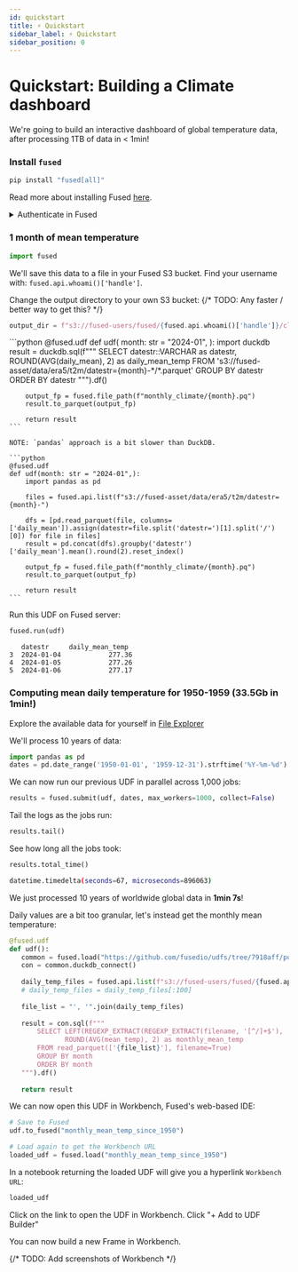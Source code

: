 ```yaml
---
id: quickstart
title: ⚡ Quickstart
sidebar_label: ⚡ Quickstart
sidebar_position: 0
---
```


# Quickstart: Building a Climate dashboard

We're going to build an interactive dashboard of global temperature data, after processing 1TB of data in < 1min!

### Install `fused`

```python
pip install "fused[all]"
```

Read more about installing Fused [here](/python-sdk/#python-install).

<details>
<summary>Authenticate in Fused</summary>

In a notebook:

```python
from fused.api import NotebookCredentials

credentials = NotebookCredentials()
print(credentials.url)
```

Follow the link to authenticate.

Read more about [authenticating in Fused](/python-sdk/authentication/).

</details>

### 1 month of mean temperature

```python
import fused
```

We'll save this data to a file in your Fused S3 bucket. Find your username with: `fused.api.whoami()['handle']`. 

Change the output directory to your own S3 bucket:
{/* TODO: Any faster / better way to get this? */}

```python
output_dir = f"s3://fused-users/fused/{fused.api.whoami()['handle']}/climate_data_monthly_means/"
```


<Tabs className="unique-tabs">
  <TabItem value="DuckDB">
    ```python
    @fused.udf
    def udf(
        month: str = "2024-01",
    ):
        import duckdb
        result = duckdb.sql(f"""
          SELECT 
              datestr::VARCHAR as datestr,
              ROUND(AVG(daily_mean), 2) as daily_mean_temp
          FROM 's3://fused-asset/data/era5/t2m/datestr={month}-*/*.parquet'
          GROUP BY datestr
          ORDER BY datestr
        """).df()

        output_fp = fused.file_path(f"monthly_climate/{month}.pq")
        result.to_parquet(output_fp)
        
        return result
    ```
  </TabItem>
  <TabItem value="Pandas">

    NOTE: `pandas` approach is a bit slower than DuckDB.

    ```python
    @fused.udf
    def udf(month: str = "2024-01",):
        import pandas as pd

        files = fused.api.list(f"s3://fused-asset/data/era5/t2m/datestr={month}-")

        dfs = [pd.read_parquet(file, columns=['daily_mean']).assign(datestr=file.split('datestr=')[1].split('/')[0]) for file in files]
        result = pd.concat(dfs).groupby('datestr')['daily_mean'].mean().round(2).reset_index()

        output_fp = fused.file_path(f"monthly_climate/{month}.pq")
        result.to_parquet(output_fp)
        
        return result
    ```

  </TabItem>
</Tabs>

Run this UDF on Fused server:

```python
fused.run(udf)
```

```
   datestr     daily_mean_temp
3  2024-01-04            277.36
4  2024-01-05            277.26
5  2024-01-06            277.17
```

### Computing mean daily temperature for 1950-1959 (33.5Gb in 1min!)

Explore the available data for yourself in [File Explorer](https://www.fused.io/workbench/files?path=s3%3A%2F%2Ffused-asset%2Fdata%2Fera5%2Ft2m_daily_mean_v31%2F)

We'll process 10 years of data:

```python
import pandas as pd
dates = pd.date_range('1950-01-01', '1959-12-31').strftime('%Y-%m-%d').tolist()
```

We can now run our previous UDF in parallel across 1,000 jobs:

```python
results = fused.submit(udf, dates, max_workers=1000, collect=False)
```

Tail the logs as the jobs run:

```python
results.tail()
```

See how long all the jobs took:

```python
results.total_time()
```

```bash
datetime.timedelta(seconds=67, microseconds=896063)
```

We just processed 10 years of worldwide global data in **1min 7s**!

Daily values are a bit too granular, let's instead get the monthly mean temperature:

```python
@fused.udf
def udf():
   common = fused.load("https://github.com/fusedio/udfs/tree/7918aff/public/common/").utils
   con = common.duckdb_connect()
   
   daily_temp_files = fused.api.list(f"s3://fused-users/fused/{fused.api.whoami()['handle']}/climate_data_all_same_col/")
   # daily_temp_files = daily_temp_files[:100]
   
   file_list = "', '".join(daily_temp_files)
   
   result = con.sql(f"""
       SELECT LEFT(REGEXP_EXTRACT(REGEXP_EXTRACT(filename, '[^/]+$'), '([0-9]{{4}}-[0-9]{{2}}-[0-9]{{2}})'), 7) as month,
              ROUND(AVG(mean_temp), 2) as monthly_mean_temp
       FROM read_parquet(['{file_list}'], filename=True)
       GROUP BY month
       ORDER BY month
   """).df()
   
   return result
```

We can now open this UDF in Workbench, Fused's web-based IDE:

```python
# Save to Fused
udf.to_fused("monthly_mean_temp_since_1950")

# Load again to get the Workbench URL
loaded_udf = fused.load("monthly_mean_temp_since_1950")
```

In a notebook returning the loaded UDF will give you a hyperlink `Workbench URL`:

```python
loaded_udf
```

Click on the link to open the UDF in Workbench. Click "+ Add to UDF Builder" 

You can now build a new Frame in Workbench.

{/* TODO: Add screenshots of Workbench */}




